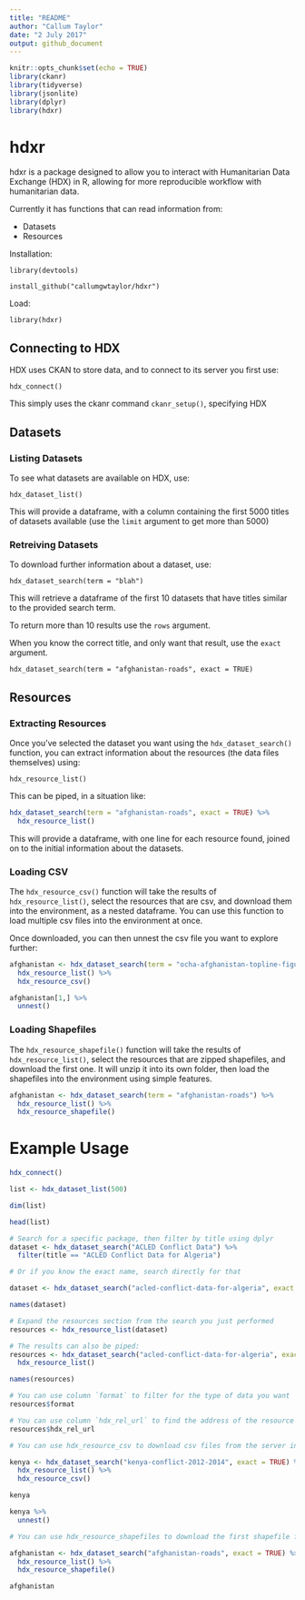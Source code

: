```yaml
---
title: "README"
author: "Callum Taylor"
date: "2 July 2017"
output: github_document
---
```


```r
knitr::opts_chunk$set(echo = TRUE)
library(ckanr)
library(tidyverse)
library(jsonlite)
library(dplyr)
library(hdxr)
```


# hdxr

hdxr is a package designed to allow you to interact with Humanitarian Data Exchange (HDX) in R, allowing for more reproducible workflow with humanitarian data.

Currently it has functions that can read information from:

- Datasets
- Resources

Installation:

`library(devtools)`

`install_github("callumgwtaylor/hdxr")`

Load:

`library(hdxr)`


## Connecting to HDX

HDX uses CKAN to store data, and to connect to its server you first use:

`hdx_connect()`

This simply uses the ckanr command `ckanr_setup()`, specifying HDX

## Datasets

### Listing Datasets

To see what datasets are available on HDX, use:

`hdx_dataset_list()`

This will provide a dataframe, with a column containing the first 5000 titles of datasets available (use the `limit` argument to get more than 5000)

### Retreiving Datasets

To download further information about a dataset, use:

`hdx_dataset_search(term = "blah")`

This will retrieve a dataframe of the first 10 datasets that have titles similar to the provided search term.

To return more than 10 results use the `rows` argument.

When you know the correct title, and only want that result, use the `exact` argument.

`hdx_dataset_search(term = "afghanistan-roads", exact = TRUE)`

## Resources

### Extracting Resources

Once you've selected the dataset you want using the `hdx_dataset_search()` function, you can extract information about the resources (the data files themselves) using:

`hdx_resource_list()`

This can be piped, in a situation like:

```r
hdx_dataset_search(term = "afghanistan-roads", exact = TRUE) %>%
  hdx_resource_list()
```

This will provide a dataframe, with one line for each resource found, joined on to the initial information about the datasets.

### Loading CSV

The `hdx_resource_csv()` function will take the results of `hdx_resource_list()`, select the resources that are csv, and download them into the environment, as a nested dataframe. You can use this function to load multiple csv files into the environment at once.

Once downloaded, you can then unnest the csv file you want to explore further:

```r
afghanistan <- hdx_dataset_search(term = "ocha-afghanistan-topline-figures") %>%
  hdx_resource_list() %>%
  hdx_resource_csv()

afghanistan[1,] %>%
  unnest()
```

### Loading Shapefiles

The `hdx_resource_shapefile()` function will take the results of `hdx_resource_list()`, select the resources that are zipped shapefiles, and download the first one. It will unzip it into its own folder, then load the shapefiles into the environment using simple features.

```r
afghanistan <- hdx_dataset_search(term = "afghanistan-roads") %>%
  hdx_resource_list() %>%
  hdx_resource_shapefile()
```



# Example Usage

```r

hdx_connect()

list <- hdx_dataset_list(500)

dim(list)

head(list)

# Search for a specific package, then filter by title using dplyr
dataset <- hdx_dataset_search("ACLED Conflict Data") %>%
  filter(title == "ACLED Conflict Data for Algeria")

# Or if you know the exact name, search directly for that

dataset <- hdx_dataset_search("acled-conflict-data-for-algeria", exact = TRUE)

names(dataset)

# Expand the resources section from the search you just performed
resources <- hdx_resource_list(dataset)

# The results can also be piped:
resources <- hdx_dataset_search("acled-conflict-data-for-algeria", exact = TRUE) %>%
  hdx_resource_list()

names(resources)

# You can use column `format` to filter for the type of data you want
resources$format

# You can use column `hdx_rel_url` to find the address of the resource you want
resources$hdx_rel_url

# You can use hdx_resource_csv to download csv files from the server into a nested dataframe. This can all be done in a pipeline.

kenya <- hdx_dataset_search("kenya-conflict-2012-2014", exact = TRUE) %>%
  hdx_resource_list() %>%
  hdx_resource_csv()

kenya

kenya %>%
  unnest()

# You can use hdx_resource_shapefiles to download the first shapefile from the server into a simple features pipeline. This can all be done in a pipeline.

afghanistan <- hdx_dataset_search("afghanistan-roads", exact = TRUE) %>%
  hdx_resource_list() %>%
  hdx_resource_shapefile()

afghanistan 
```






